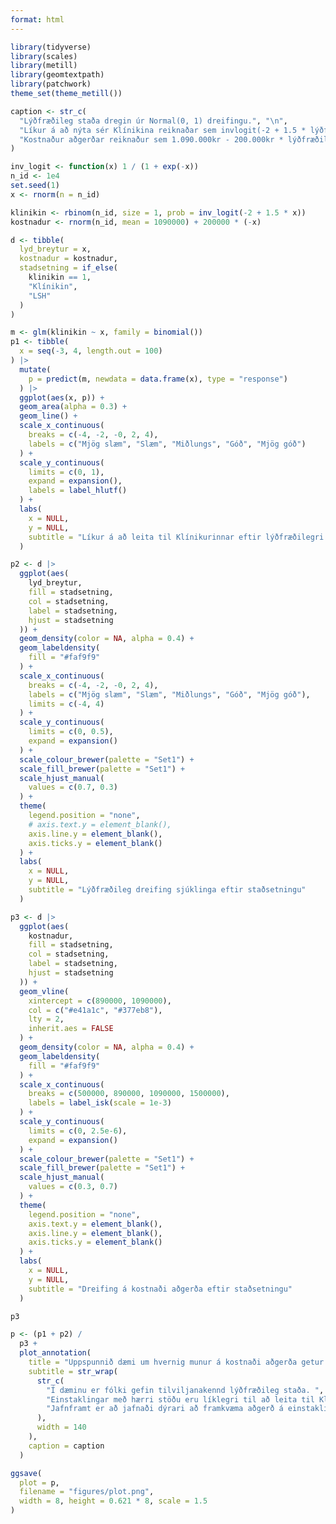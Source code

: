 ```yaml
---
format: html
---
```


```r
library(tidyverse)
library(scales)
library(metill)
library(geomtextpath)
library(patchwork)
theme_set(theme_metill())
```

```r
caption <- str_c(
  "Lýðfræðileg staða dregin úr Normal(0, 1) dreifingu.", "\n",
  "Líkur á að nýta sér Klínikina reiknaðar sem invlogit(-2 + 1.5 * lýðfræðilegstaða)", "\n",
  "Kostnaður aðgerðar reiknaður sem 1.090.000kr - 200.000kr * lýðfræðilegstaða"
)
```


```r
inv_logit <- function(x) 1 / (1 + exp(-x))
n_id <- 1e4
set.seed(1)
x <- rnorm(n = n_id)

klinikin <- rbinom(n_id, size = 1, prob = inv_logit(-2 + 1.5 * x))
kostnadur <- rnorm(n_id, mean = 1090000) + 200000 * (-x)

d <- tibble(
  lyd_breytur = x,
  kostnadur = kostnadur,
  stadsetning = if_else(
    klinikin == 1,
    "Klínikin",
    "LSH"
  )
) 
```

```r
m <- glm(klinikin ~ x, family = binomial())
p1 <- tibble(
  x = seq(-3, 4, length.out = 100)
) |> 
  mutate(
    p = predict(m, newdata = data.frame(x), type = "response")
  ) |> 
  ggplot(aes(x, p)) +
  geom_area(alpha = 0.3) +
  geom_line() +
  scale_x_continuous(
    breaks = c(-4, -2, -0, 2, 4),
    labels = c("Mjög slæm", "Slæm", "Miðlungs", "Góð", "Mjög góð")
  ) +
  scale_y_continuous(
    limits = c(0, 1),
    expand = expansion(),
    labels = label_hlutf()
  ) +
  labs(
    x = NULL,
    y = NULL,
    subtitle = "Líkur á að leita til Klínikurinnar eftir lýðfræðilegri stöðu"
  )
```

```r
p2 <- d |> 
  ggplot(aes(
    lyd_breytur, 
    fill = stadsetning,
    col = stadsetning,
    label = stadsetning, 
    hjust = stadsetning
  )) +
  geom_density(color = NA, alpha = 0.4) +
  geom_labeldensity(
    fill = "#faf9f9"
  ) +
  scale_x_continuous(
    breaks = c(-4, -2, -0, 2, 4),
    labels = c("Mjög slæm", "Slæm", "Miðlungs", "Góð", "Mjög góð"),
    limits = c(-4, 4)
  ) +
  scale_y_continuous(
    limits = c(0, 0.5),
    expand = expansion()
  ) +
  scale_colour_brewer(palette = "Set1") +
  scale_fill_brewer(palette = "Set1") +
  scale_hjust_manual(
    values = c(0.7, 0.3)
  ) +
  theme(
    legend.position = "none",
    # axis.text.y = element_blank(),
    axis.line.y = element_blank(),
    axis.ticks.y = element_blank()
  ) +
  labs(
    x = NULL,
    y = NULL,
    subtitle = "Lýðfræðileg dreifing sjúklinga eftir staðsetningu"
  )
```




```r
p3 <- d |> 
  ggplot(aes(
    kostnadur, 
    fill = stadsetning,
    col = stadsetning,
    label = stadsetning, 
    hjust = stadsetning
  )) +
  geom_vline(
    xintercept = c(890000, 1090000),
    col = c("#e41a1c", "#377eb8"),
    lty = 2,
    inherit.aes = FALSE
  ) +
  geom_density(color = NA, alpha = 0.4) +
  geom_labeldensity(
    fill = "#faf9f9"
  ) +
  scale_x_continuous(
    breaks = c(500000, 890000, 1090000, 1500000),
    labels = label_isk(scale = 1e-3)
  ) +
  scale_y_continuous(
    limits = c(0, 2.5e-6),
    expand = expansion()
  ) +
  scale_colour_brewer(palette = "Set1") +
  scale_fill_brewer(palette = "Set1") +
  scale_hjust_manual(
    values = c(0.3, 0.7)
  ) +
  theme(
    legend.position = "none",
    axis.text.y = element_blank(),
    axis.line.y = element_blank(),
    axis.ticks.y = element_blank()
  ) +
  labs(
    x = NULL,
    y = NULL,
    subtitle = "Dreifing á kostnaði aðgerða eftir staðsetningu"
  )

p3
```


```r
p <- (p1 + p2) /
  p3 +
  plot_annotation(
    title = "Uppspunnið dæmi um hvernig munur á kostnaði aðgerða getur orðið til óháð skilvirkni stofnana",
    subtitle = str_wrap(
      str_c(
        "Í dæminu er fólki gefin tilviljanakennd lýðfræðileg staða. ",
        "Einstaklingar með hærri stöðu eru líklegri til að leita til Klíníkurinnar. ",
        "Jafnframt er að jafnaði dýrari að framkvæma aðgerð á einstakling í verri lýðfræðilegri stöðu."
      ), 
      width = 140
    ),
    caption = caption
  )

ggsave(
  plot = p,
  filename = "figures/plot.png",
  width = 8, height = 0.621 * 8, scale = 1.5
)
```

